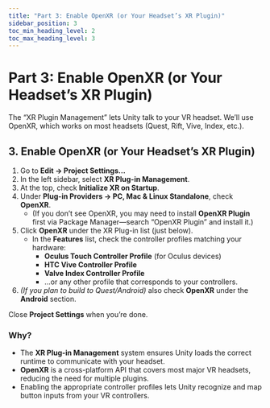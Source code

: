 ```yaml
---
title: "Part 3: Enable OpenXR (or Your Headset’s XR Plugin)"
sidebar_position: 3
toc_min_heading_level: 2
toc_max_heading_level: 3
---
```


# Part 3: Enable OpenXR (or Your Headset’s XR Plugin)

The “XR Plugin Management” lets Unity talk to your VR headset. We’ll use OpenXR, which works on most headsets (Quest, Rift, Vive, Index, etc.).

## 3. Enable OpenXR (or Your Headset’s XR Plugin)

1. Go to **Edit → Project Settings…**  
2. In the left sidebar, select **XR Plug-in Management**.  
3. At the top, check **Initialize XR on Startup**.  
4. Under **Plug-in Providers → PC, Mac & Linux Standalone**, check **OpenXR**.  
   - (If you don’t see OpenXR, you may need to install **OpenXR Plugin** first via Package Manager—search “OpenXR Plugin” and install it.)  
5. Click **OpenXR** under the XR Plug-in list (just below).  
   - In the **Features** list, check the controller profiles matching your hardware:  
     - **Oculus Touch Controller Profile** (for Oculus devices)  
     - **HTC Vive Controller Profile**  
     - **Valve Index Controller Profile**  
     - …or any other profile that corresponds to your controllers.  
6. *(If you plan to build to Quest/Android)* also check **OpenXR** under the **Android** section.  

Close **Project Settings** when you’re done.

### Why?

- The **XR Plug-in Management** system ensures Unity loads the correct runtime to communicate with your headset.  
- **OpenXR** is a cross-platform API that covers most major VR headsets, reducing the need for multiple plugins.  
- Enabling the appropriate controller profiles lets Unity recognize and map button inputs from your VR controllers.  
